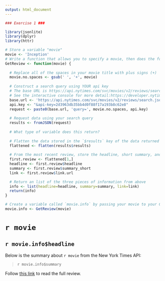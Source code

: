 ```yaml
---
output: html_document
---
```



```r
### Exercise 1 ###

library(jsonlite)
library(dplyr)
library(httr)

# Store a variable "movie"
movie <- 'Inception'
# Write a function that allows you to specify a movie, then does the following:
GetReview <- function(movie) {
  
  # Replace all of the spaces in your movie title with plus signs (+)
  movie.no.spaces <- gsub(' ', '+', movie)
  
  # Construct a search query using YOUR api key
  # The base URL is https://api.nytimes.com/svc/movies/v2/reviews/search.json?
  # See the interactive console for more detail:https://developer.nytimes.com/movie_reviews_v2.json#/Console/GET/reviews/search.json
  base.url <- 'https://api.nytimes.com/svc/movies/v2/reviews/search.json?'
  api.key <- "&api-key=2d3963db35bb4d0f88f17a193b8c62e8"
  request <- paste0(base.url, 'query=', movie.no.spaces, api.key)
  
  # Request data using your search query
  results <- fromJSON(request)
  
  # What type of variable does this return?
  
  # Flatten the data stored in the `$results` key of the data returned to you
  flattened <- flatten(results$results)
  
  # From the most recent review, store the headline, short summary, and link to full article each in their own variables
  first.review <- flattened[1,]
  headline <- first.review$headline
  summary <- first.review$summary_short
  link <- first.review$link.url

  # Return an list of the three pieces of information from above
  info <- list(headline=headline, summary=summary, link=link)
  return(info)
}

# Create a variable called `movie.info` by passing your movie to your GetReview function
movie.info <- GetReview(movie)
```

# `r movie`

## `r movie.info$headline`

Below is the summary about `r movie` from the New York Times API:

>`r movie.info$summary`

Follow [this link](`r movie.info$link`) to read the full review.
